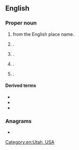 ==English==
{{wikipedia}}

===Proper noun===
{{en-proper noun}}

# {{surname|en|[[habitational]]|from=Old English|dot=}} from the English place name.
# {{place|en|hamlet|p/Alberta|c/Canada}}.
# {{place|en|small village|co/East Riding of Yorkshire|cc/England}}.
# {{place|en|city|s/Iowa}}.
# {{place|en|town|s/Massachusetts}}.

====Derived terms====
* {{l|en|Rowleian}}
* {{l|en|Rowleyan}}
* {{l|en|Rowley Regis}}

===Anagrams===
* {{anagrams|en|a=elorwy|Lowery|Lowrey|Worley|lowery|owlery|yowler}}

[[Category:en:Utah, USA]]